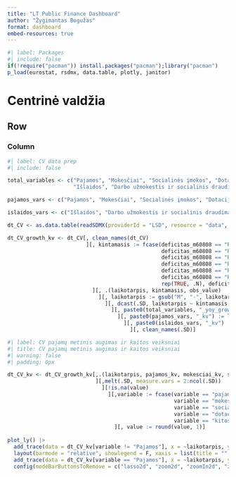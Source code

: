 ```yaml
---
title: "LT Public Finance Dashboard"
author: "Žygimantas Bogužas"
format: dashboard
embed-resources: true
---
```


```r
#| label: Packages
#| include: false
if(!require("pacman")) install.packages("pacman");library("pacman")
p_load(eurostat, rsdmx, data.table, plotly, janitor)
```

# Centrinė valdžia {orientation="rows" scrolling="true"}

## Row

### Column {.tabset}

```r
#| label: CV data prep
#| include: false

total_variables <- c("Pajamos", "Mokesčiai", "Socialinės įmokos", "Dotacijos_p", "Kitos pajamos",
                     "Išlaidos", "Darbo užmokestis ir socialinis draudimas", "Prekių ir paslaugų naudojimas", "Palūkanos", "Subsidijos", "Dotacijos_i", "Socialinės išmokos", "Kitos išlaidos")

pajamos_vars <- c("Pajamos", "Mokesčiai", "Socialinės įmokos", "Dotacijos_p", "Kitos pajamos")

islaidos_vars <- c("Išlaidos", "Darbo užmokestis ir socialinis draudimas", "Prekių ir paslaugų naudojimas", "Palūkanos", "Subsidijos", "Dotacijos_i", "Socialinės išmokos", "Kitos išlaidos")

dt_CV <- as.data.table(readSDMX(providerId = "LSD", resource = "data", flowRef = "S7R283_M2040105", dsd = TRUE), labels = T)

dt_CV_growth_kv <- dt_CV[, clean_names(dt_CV)
                         ][, kintamasis := fcase(deficitas_m60808 == "R04","Dotacijos_p",
                                                 deficitas_m60808 == "R11","Dotacijos_i",
                                                 deficitas_m60808 == "R21","Vidaus (Grynasis finansinio turto pasikeitimas, išskyrus grynuosius pinigus)",
                                                 deficitas_m60808 == "R22","Užsienio (Grynasis finansinio turto pasikeitimas, išskyrus grynuosius pinigus)",
                                                 deficitas_m60808 == "R24","Vidaus (Grynasis finansinių įsipareigojimų pasikeitimas)",
                                                 deficitas_m60808 == "R25","Užsienio (Grynasis finansinių įsipareigojimų pasikeitimas)",
                                                 rep(TRUE, .N), deficitas_m60808_label_lt)
                           ][, .(laikotarpis, kintamasis, obs_value)
                             ][, laikotarpis := gsub("M", "-", laikotarpis)][, laikotarpis := as.Date(paste0(laikotarpis, "-01"))
                               ][, dcast(.SD, laikotarpis ~ kintamasis, value.var = "obs_value")
                                 ][, paste0(total_variables, "_yoy_growth") := lapply(.SD, function(x) (x/shift(x, n=12, type = "lag"))*100-100), .SDcols = total_variables
                                   ][, paste0(pajamos_vars, "_kv") := lapply(.SD, function(x) (shift(x, n=12, type = "lag")/shift(Pajamos, n=12, type = "lag"))*(x/shift(x, n=12, type = "lag")-1)*100), .SDcols = pajamos_vars
                                     ][, paste0(islaidos_vars, "_kv") := lapply(.SD, function(x) (shift(x, n=12, type = "lag")/shift(Išlaidos, n=12, type = "lag"))*(x/shift(x, n=12, type = "lag")-1)*100), .SDcols = islaidos_vars
                                       ][, clean_names(.SD)]

```

```r
#| label: CV pajamų metinis augimas ir kaitos veiksniai
#| title: CV pajamų metinis augimas ir kaitos veiksniai
#| warning: false
#| padding: 0px

dt_CV_kv <- dt_CV_growth_kv[,.(laikotarpis, pajamos_kv, mokesciai_kv, socialines_imokos_kv, dotacijos_p_kv, kitos_pajamos_kv)
                            ][,melt(.SD, measure.vars = 2:ncol(.SD))
                              ][!is.na(value)
                                ][,variable := fcase(variable == "pajamos_kv", "Pajamos",
                                                     variable == "mokesciai_kv", "Mokesčiai",
                                                     variable == "socialines_imokos_kv", "Socialinės įmokos",
                                                     variable == "dotacijos_p_kv", "Dotacijos",
                                                     variable == "kitos_pajamos_kv", "Kitos pajamos")
                                  ][, value := round(value, 1)]
  
plot_ly() |>
  add_trace(data = dt_CV_kv[variable != "Pajamos"], x = ~laikotarpis, y = ~value, type = "bar", name = ~variable, color = ~variable) |> 
  layout(barmode = "relative", showlegend = F, xaxis = list(title = "", tickformat="%Y-%m"), yaxis = list(title="")) |> 
  add_trace(data = dt_CV_kv[variable == "Pajamos"], x = ~laikotarpis, y = ~value, type = "scatter", mode = "lines+markers", color = ~variable, line = list(color = "black", width = 3), marker = list(color = "black", size = 8)) |> 
  config(modeBarButtonsToRemove = c("lasso2d", "zoom2d", "zoomIn2d", "zoomOut2d", "select2d", "pan2d", "resetScale2d"), displaylogo = F)
```